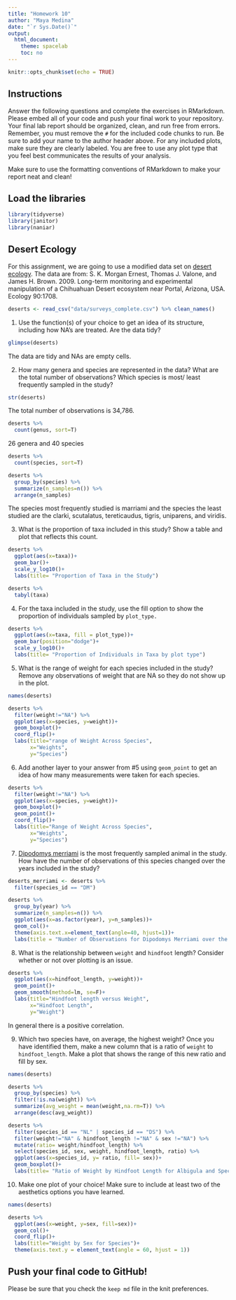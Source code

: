 ```yaml
---
title: "Homework 10"
author: "Maya Medina"
date: "`r Sys.Date()`"
output:
  html_document:
    theme: spacelab
    toc: no
---
```


```r
knitr::opts_chunk$set(echo = TRUE)
```

## Instructions
Answer the following questions and complete the exercises in RMarkdown. Please embed all of your code and push your final work to your repository. Your final lab report should be organized, clean, and run free from errors. Remember, you must remove the `#` for the included code chunks to run. Be sure to add your name to the author header above. For any included plots, make sure they are clearly labeled. You are free to use any plot type that you feel best communicates the results of your analysis.  

Make sure to use the formatting conventions of RMarkdown to make your report neat and clean!  

## Load the libraries
```r
library(tidyverse)
library(janitor)
library(naniar)
``` 

## Desert Ecology
For this assignment, we are going to use a modified data set on [desert ecology](http://esapubs.org/archive/ecol/E090/118/). The data are from: S. K. Morgan Ernest, Thomas J. Valone, and James H. Brown. 2009. Long-term monitoring and experimental manipulation of a Chihuahuan Desert ecosystem near Portal, Arizona, USA. Ecology 90:1708.
```r
deserts <- read_csv("data/surveys_complete.csv") %>% clean_names()
```

1. Use the function(s) of your choice to get an idea of its structure, including how NA's are treated. Are the data tidy?  
```r
glimpse(deserts)
```
The data are tidy and NAs are empty cells. 

2. How many genera and species are represented in the data? What are the total number of observations? Which species is most/ least frequently sampled in the study?
```r
str(deserts)
```
The total number of observations is 34,786. 
```r
deserts %>% 
  count(genus, sort=T)
```
26 genera and 40 species 
```r
deserts %>% 
  count(species, sort=T)
```

```r
deserts %>% 
  group_by(species) %>% 
  summarize(n_samples=n()) %>% 
  arrange(n_samples)
```
The species most frequently studied is marriami and the species the least studied are the clarki, scutalatus, tereticaudus, tigris, uniparens, and viridis. 

3. What is the proportion of taxa included in this study? Show a table and plot that reflects this count.
```r
deserts %>% 
  ggplot(aes(x=taxa))+
  geom_bar()+
  scale_y_log10()+
  labs(title= "Proportion of Taxa in the Study")
```

```r
deserts %>% 
  tabyl(taxa)
```

4. For the taxa included in the study, use the fill option to show the proportion of individuals sampled by `plot_type.`
```r
deserts %>% 
  ggplot(aes(x=taxa, fill = plot_type))+
  geom_bar(position="dodge")+
  scale_y_log10()+
  labs(title= "Proportion of Individuals in Taxa by plot type")
```


5. What is the range of weight for each species included in the study? Remove any observations of weight that are NA so they do not show up in the plot.
```r
names(deserts)
```

```r
deserts %>% 
  filter(weight!="NA") %>% 
  ggplot(aes(x=species, y=weight))+
  geom_boxplot()+
  coord_flip()+
  labs(title="range of Weight Across Species", 
       x="Weights", 
       y="Species")
```

6. Add another layer to your answer from #5 using `geom_point` to get an idea of how many measurements were taken for each species.
```r
deserts %>% 
  filter(weight!="NA") %>% 
  ggplot(aes(x=species, y=weight))+
  geom_boxplot()+
  geom_point()+
  coord_flip()+
  labs(title="Range of Weight Across Species", 
       x="Weights", 
       y="Species")
```


7. [Dipodomys merriami](https://en.wikipedia.org/wiki/Merriam's_kangaroo_rat) is the most frequently sampled animal in the study. How have the number of observations of this species changed over the years included in the study?
```r
deserts_merriami <- deserts %>% 
  filter(species_id == "DM")
```

```r
deserts %>% 
  group_by(year) %>% 
  summarize(n_samples=n()) %>% 
  ggplot(aes(x=as.factor(year), y=n_samples))+
  geom_col()+
  theme(axis.text.x=element_text(angle=40, hjust=1))+
  labs(title = "Number of Observations for Dipodomys Merriami over the years", y= "Number of Observations", x = "Year")
```

8. What is the relationship between `weight` and `hindfoot` length? Consider whether or not over plotting is an issue.
```r
deserts %>% 
  ggplot(aes(x=hindfoot_length, y=weight))+
  geom_point()+
  geom_smooth(method=lm, se=F)+
  labs(title="Hindfoot length versus Weight", 
       x="Hindfoot Length", 
       y="Weight")
```
In general there is a positive correlation. 

9. Which two species have, on average, the highest weight? Once you have identified them, make a new column that is a ratio of `weight` to `hindfoot_length`. Make a plot that shows the range of this new ratio and fill by sex.
```r
names(deserts)
```

```r
deserts %>% 
  group_by(species) %>% 
  filter(!is.na(weight)) %>% 
  summarize(avg_weight = mean(weight,na.rm=T)) %>% 
  arrange(desc(avg_weight))
```

```r
deserts %>% 
  filter(species_id == "NL" | species_id == "DS") %>% 
  filter(weight!="NA" & hindfoot_length !="NA" & sex !="NA") %>% 
  mutate(ratio= weight/hindfoot_length) %>% 
  select(species_id, sex, weight, hindfoot_length, ratio) %>% 
  ggplot(aes(x=species_id, y= ratio, fill= sex))+
  geom_boxplot()+
  labs(title= "Ratio of Weight by Hindfoot Length for Albigula and Spectabilis", x="species", y="Weight/Hindfoot Length")
```


10. Make one plot of your choice! Make sure to include at least two of the aesthetics options you have learned.
```r
names(deserts)
```

```r
deserts %>% 
  ggplot(aes(x=weight, y=sex, fill=sex))+
  geom_col()+
  coord_flip()+
  labs(title="Weight by Sex for Species")+
  theme(axis.text.y = element_text(angle = 60, hjust = 1))
```


## Push your final code to GitHub!
Please be sure that you check the `keep md` file in the knit preferences. 